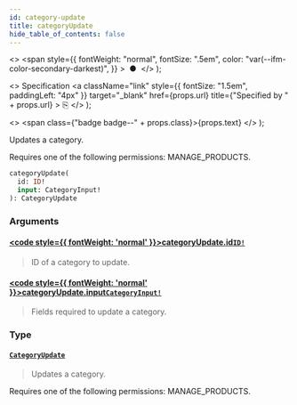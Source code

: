 ```yaml
---
id: category-update
title: categoryUpdate
hide_table_of_contents: false
---
```


  <>
    <span
      style={{
        fontWeight: "normal",
        fontSize: ".5em",
        color: "var(--ifm-color-secondary-darkest)",
      }}
    >
      &nbsp;●&nbsp;
    </span>
  </>
);

  <>
    Specification
    <a
      className="link"
      style={{ fontSize: "1.5em", paddingLeft: "4px" }}
      target="\_blank"
      href={props.url}
      title={"Specified by " + props.url}
    >
      ⎘
    </a>
  </>
);

  <>
    <span class={"badge badge--" + props.class}>{props.text}</span>
  </>
);

Updates a category.

Requires one of the following permissions: MANAGE_PRODUCTS.

```graphql
categoryUpdate(
  id: ID!
  input: CategoryInput!
): CategoryUpdate
```

### Arguments

#### [<code style={{ fontWeight: 'normal' }}>categoryUpdate.<b>id</b></code>](#)<Bullet />[`ID!`](../../api-reference/scalars/id) <Badge class="secondary" text="non-null"/> <Badge class="secondary" text="scalar"/>

> ID of a category to update.

#### [<code style={{ fontWeight: 'normal' }}>categoryUpdate.<b>input</b></code>](#)<Bullet />[`CategoryInput!`](../../api-reference/inputs/category-input) <Badge class="secondary" text="non-null"/> <Badge class="secondary" text="input"/>

> Fields required to update a category.

### Type

#### [`CategoryUpdate`](../../api-reference/objects/category-update) <Badge class="secondary" text="object"/>

> Updates a category.

Requires one of the following permissions: MANAGE_PRODUCTS.

>
